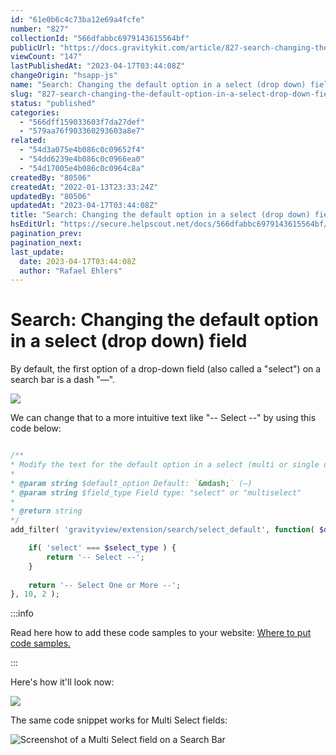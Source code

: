 ```yaml
---
id: "61e0b6c4c73ba12e69a4fcfe"
number: "827"
collectionId: "566dfabbc6979143615564bf"
publicUrl: "https://docs.gravitykit.com/article/827-search-changing-the-default-option-in-a-select-drop-down-field"
viewCount: "147"
lastPublishedAt: "2023-04-17T03:44:08Z"
changeOrigin: "hsapp-js"
name: "Search: Changing the default option in a select (drop down) field"
slug: "827-search-changing-the-default-option-in-a-select-drop-down-field"
status: "published"
categories: 
  - "566dff159033603f7da27def"
  - "579aa76f903360293603a8e7"
related: 
  - "54d3a075e4b086c0c09652f4"
  - "54dd6239e4b086c0c0966ea0"
  - "54d17005e4b086c0c0964c8a"
createdBy: "80506"
createdAt: "2022-01-13T23:33:24Z"
updatedBy: "80506"
updatedAt: "2023-04-17T03:44:08Z"
title: "Search: Changing the default option in a select (drop down) field"
hsEditUrl: "https://secure.helpscout.net/docs/566dfabbc6979143615564bf/article/61e0b6c4c73ba12e69a4fcfe"
pagination_prev: 
pagination_next: 
last_update:
  date: 2023-04-17T03:44:08Z
  author: "Rafael Ehlers"
---
```


# Search: Changing the default option in a select (drop down) field

By default, the first option of a drop-down field (also called a "select") on a search bar is a dash "—".

![](https://s3.amazonaws.com/helpscout.net/docs/assets/54c58489e4b051242988532c/images/61e0b72bb54d116b7c397422/file-51wkVoegAj.png)

We can change that to a more intuitive text like "-- Select --" by using this code below:

```php

/**
* Modify the text for the default option in a select (multi or single dropdown)
*
* @param string $default_option Default: `&mdash;` (—)
* @param string $field_type Field type: "select" or "multiselect"
* 
* @return string
*/
add_filter( 'gravityview/extension/search/select_default', function( $default, $select_type = 'select' ) {

	if( 'select' === $select_type ) {
		return '-- Select --';
	}
	
	return '-- Select One or More --';
}, 10, 2 );
```


:::info

Read here how to add these code samples to your website: [Where to put code samples.](https://docs.gravitykit.com/article/210-where-to-put-code-samples)

:::

  Here's how it'll look now:

![](https://s3.amazonaws.com/helpscout.net/docs/assets/54c58489e4b051242988532c/images/61e0b78cb54d116b7c397427/file-C3DCXVBQ8y.png)

The same code snippet works for Multi Select fields:

![Screenshot of a Multi Select field on a Search Bar](https://s3.amazonaws.com/helpscout.net/docs/assets/54c58489e4b051242988532c/images/61e1b0e779a38f5473fd40f0/file-HfKVxSST9j.png)